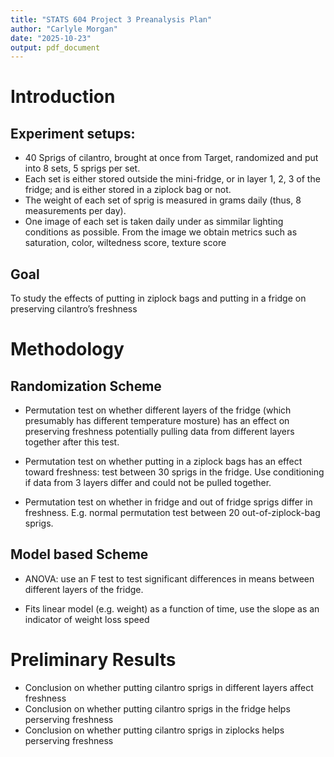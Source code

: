 ```yaml
---
title: "STATS 604 Project 3 Preanalysis Plan"
author: "Carlyle Morgan"
date: "2025-10-23"
output: pdf_document
---
```


# Introduction

## Experiment setups:

* 40 Sprigs of cilantro, brought at once from Target, randomized and put into 8 sets, 5 sprigs per set.
* Each set is either stored outside the mini-fridge, or in layer 1, 2, 3 of the fridge; and is either stored in a ziplock bag or not.
* The weight of each set of sprig is measured in grams daily (thus, 8 measurements per day).
* One image of each set is taken daily under as simmilar lighting conditions as possible. From the image we obtain metrics such as saturation, color, wiltedness score, texture score

## Goal

To study the effects of putting in ziplock bags and putting in a fridge on preserving cilantro's freshness

# Methodology

## Randomization Scheme

* Permutation test on whether different layers of the fridge (which presumably has different temperature mosture) has an effect on preserving freshness
potentially pulling data from different layers together after this test.

* Permutation test on whether putting in a ziplock bags has an effect toward freshness: test between 30 sprigs in the fridge.
Use conditioning if data from 3 layers differ and could not be pulled together.

* Permutation test on whether in fridge and out of fridge sprigs differ in freshness. E.g. normal permutation test between 20 out-of-ziplock-bag sprigs.

## Model based Scheme

* ANOVA: use an F test to test significant differences in means between different layers of the fridge.

* Fits linear model (e.g. weight) as a function of time, use the slope as an indicator of weight loss speed

# Preliminary Results

* Conclusion on whether putting cilantro sprigs in different layers affect freshness
* Conclusion on whether putting cilantro sprigs in the fridge helps perserving freshness
* Conclusion on whether putting cilantro sprigs in ziplocks helps perserving freshness



